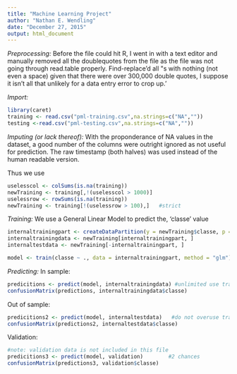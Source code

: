 ```yaml
---
title: "Machine Learning Project"
author: "Nathan E. Wendling"
date: "December 27, 2015"
output: html_document
---
```


*Preprocessing:*
Before the file could hit R, I went in with a text editor and manually removed all the doublequotes from the file as the file was not going through read.table properly.  Find-replace'd all \"s with nothing (not even a space) given that there were over 300,000 double quotes, I suppose it isn't all that unlikely for a data entry error to crop up.'

*Import:*
```r
library(caret)
training <- read.csv("pml-training.csv",na.strings=c("NA",""))
testing <-read.csv("pml-testing.csv",na.strings=c("NA",""))
```

*Imputing (or lack thereof):*
With the proponderance of NA values in the dataset, a good number of the columns were outright ignored as not useful for prediction.  The raw timestamp (both halves) was used instead of the human readable version.

Thus we use 
```r
uselesscol <- colSums(is.na(training))
newTraining <- training[,!(uselesscol > 1000)]   
uselessrow <- rowSums(is.na(training))
newTraining <- training[!(uselessrow > 100),]   #strict
```

*Training:*
We use a General Linear Model to predict the, 'classe' value
```r
internaltrainingpart <- createDataPartition(y = newTraining$classe, p = 0.75, list = FALSE)
internaltrainingdata <- newTraining[internaltrainingpart, ]
internaltestdata <- newTraining[-internaltrainingpart, ]

model <- train(classe ~ ., data = internaltrainingpart, method = "glm")
```

*Predicting:*
In sample:
```r
predicitions <- predict(model, internaltrainingdata) #unlimited use training
confusionMatrix(predictions, internaltrainingdata$classe)
```

Out of sample:
```r
predicitions2 <- predict(model, internaltestdata)   #do not overuse training
confusionMatrix(predictions2, internaltestdata$classe)
```

Validation:
```r
#note: validation data is not included in this file
predicitions3 <- predict(model, validation)        #2 chances
confusionMatrix(predictions3, validation$classe)
```
